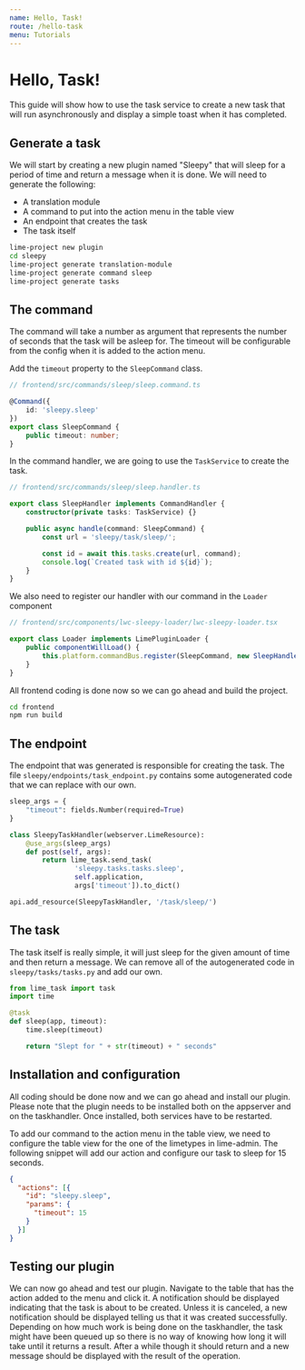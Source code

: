 ```yaml
---
name: Hello, Task!
route: /hello-task
menu: Tutorials
---
```


# Hello, Task!

This guide will show how to use the task service to create a new task that will run asynchronously and display a simple
toast when it has completed.

## Generate a task

We will start by creating a new plugin named "Sleepy" that will sleep for a period of time and return a message when it
is done. We will need to generate the following:

* A translation module
* A command to put into the action menu in the table view
* An endpoint that creates the task
* The task itself

```bash
lime-project new plugin
cd sleepy
lime-project generate translation-module
lime-project generate command sleep
lime-project generate tasks
```

## The command

The command will take a number as argument that represents the number of seconds that the task will be asleep for. The
timeout will be configurable from the config when it is added to the action menu.

Add the `timeout` property to the `SleepCommand` class.

```typescript
// frontend/src/commands/sleep/sleep.command.ts

@Command({
    id: 'sleepy.sleep'
})
export class SleepCommand {
    public timeout: number;
}
```

In the command handler, we are going to use the `TaskService` to create the task.

```typescript
// frontend/src/commands/sleep/sleep.handler.ts

export class SleepHandler implements CommandHandler {
    constructor(private tasks: TaskService) {}

    public async handle(command: SleepCommand) {
        const url = 'sleepy/task/sleep/';

        const id = await this.tasks.create(url, command);
        console.log(`Created task with id ${id}`);
    }
}
```

We also need to register our handler with our command in the `Loader` component

```typescript
// frontend/src/components/lwc-sleepy-loader/lwc-sleepy-loader.tsx

export class Loader implements LimePluginLoader {
    public componentWillLoad() {
        this.platform.commandBus.register(SleepCommand, new SleepHandler(this.platform.state.tasks));
    }
}
```

 All frontend coding is done now so we can go ahead and build the project.

 ```bash
 cd frontend
 npm run build
 ```

## The endpoint

The endpoint that was generated is responsible for creating the task. The file `sleepy/endpoints/task_endpoint.py`
contains some autogenerated code that we can replace with our own.

```python
sleep_args = {
    "timeout": fields.Number(required=True)
}

class SleepyTaskHandler(webserver.LimeResource):
    @use_args(sleep_args)
    def post(self, args):
        return lime_task.send_task(
                'sleepy.tasks.tasks.sleep',
                self.application,
                args['timeout']).to_dict()

api.add_resource(SleepyTaskHandler, '/task/sleep/')
```

## The task

The task itself is really simple, it will just sleep for the given amount of time and then return a message. We can
remove all of the autogenerated code in `sleepy/tasks/tasks.py` and add our own.

```python
from lime_task import task
import time

@task
def sleep(app, timeout):
    time.sleep(timeout)

    return "Slept for " + str(timeout) + " seconds"
```

## Installation and configuration

All coding should be done now and we can go ahead and install our plugin. Please note that the plugin needs to be
installed both on the appserver and on the taskhandler. Once installed, both services have to be restarted.

To add our command to the action menu in the table view, we need to configure the table view for the one of the
limetypes in lime-admin. The following snippet will add our action and configure our task to sleep for 15 seconds.

```json
{
  "actions": [{
    "id": "sleepy.sleep",
    "params": {
      "timeout": 15
    }
  }]
}
```

## Testing our plugin

We can now go ahead and test our plugin. Navigate to the table that has the action added to the menu and click it. A
notification should be displayed indicating that the task is about to be created. Unless it is canceled, a new
notification should be displayed telling us that it was created successfully. Depending on how much work is being done
on the taskhandler, the task might have been queued up so there is no way of knowing how long it will take until it
returns a result. After a while though it should return and a new message should be displayed with the result of the
operation.
